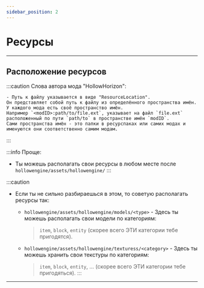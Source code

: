 ```yaml
---
sidebar_position: 2
---
```


# Ресурсы

---

## Расположение ресурсов

:::caution Слова автора мода "HollowHorizon":
```text
- Путь к файлу указывается в виде "ResourceLocation".
Он представляет собой путь к файлу из определённого пространства имён. У каждого мода есть своё пространство имён.
Например `<modID>:path/to/file.ext`, указывает на файл `file.ext` расположенный по пути `path/to` в пространстве имён `modID`.
Сами пространства имён - это папки в ресурспаках или самих модах и именуются они соответственно самим модам.
```
:::

:::info Проще:

- Ты можешь располагать свои ресурсы в любом месте после `hollowengine/assets/hollowengine/`
:::

:::caution
- Если ты не сильно разбираешься в этом, то советую располагать ресурсы так:
  - `hollowengine/assets/hollowengine/models/<type>` - Здесь ты можешь располагать свои модели по категориям:
    > `item`, `block`, `entity` (скорее всего ЭТИ категории тебе пригодятся).

  - `hollowengine/assets/hollowengine/texturess/<category>` - Здесь ты можешь хранить свои текстуры по категориям:
    > `item`, `block`, `entity`, ... (скорее всего ЭТИ категории тебе пригодяться).
:::

---